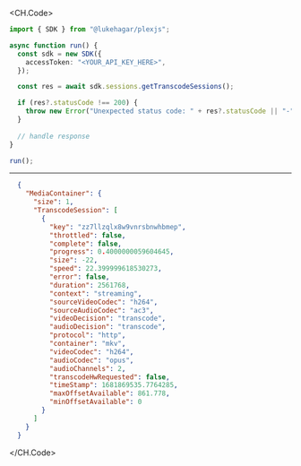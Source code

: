 
<CH.Code>
```typescript GetTranscodeSessions.ts
import { SDK } from "@lukehagar/plexjs";

async function run() {
  const sdk = new SDK({
    accessToken: "<YOUR_API_KEY_HERE>",
  });

  const res = await sdk.sessions.getTranscodeSessions();

  if (res?.statusCode !== 200) {
    throw new Error("Unexpected status code: " + res?.statusCode || "-");
  }
  
  // handle response
}

run();
```
---

```json Example Response
  {
    "MediaContainer": {
      "size": 1,
      "TranscodeSession": [
        {
          "key": "zz7llzqlx8w9vnrsbnwhbmep",
          "throttled": false,
          "complete": false,
          "progress": 0.4000000059604645,
          "size": -22,
          "speed": 22.399999618530273,
          "error": false,
          "duration": 2561768,
          "context": "streaming",
          "sourceVideoCodec": "h264",
          "sourceAudioCodec": "ac3",
          "videoDecision": "transcode",
          "audioDecision": "transcode",
          "protocol": "http",
          "container": "mkv",
          "videoCodec": "h264",
          "audioCodec": "opus",
          "audioChannels": 2,
          "transcodeHwRequested": false,
          "timeStamp": 1681869535.7764285,
          "maxOffsetAvailable": 861.778,
          "minOffsetAvailable": 0
        }
      ]
    }
  }
```
</CH.Code>
